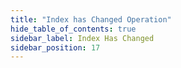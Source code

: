 ```yaml
---
title: "Index has Changed Operation"
hide_table_of_contents: true
sidebar_label: Index Has Changed
sidebar_position: 17
---
```





<LanguageSwitcher supportedLanguages={supportedLanguages} />

<LanguageContent language="csharp">
   <IndexHasChangedCsharp />
</LanguageContent>

<LanguageContent language="java">
   <IndexHasChangedJava />
</LanguageContent>

<LanguageContent language="nodejs">
   <IndexHasChangedNodejs />
</LanguageContent>


<!---
### Indexes
- [What are Indexes](../../../../indexes/what-are-indexes)
- [Creating and Deploying Indexes](../../../../indexes/creating-and-deploying)
- [Index Administration](../../../../indexes/index-administration)

### Operations
- [How to Get Indexes](../../../../client-api/operations/maintenance/indexes/get-indexes)
- [How to Put Indexes](../../../../client-api/operations/maintenance/indexes/put-indexes)
- [How to Delete Index](../../../../client-api/operations/maintenance/indexes/delete-index)


-->